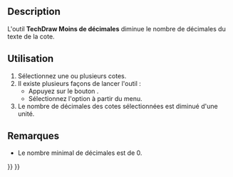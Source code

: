 <languages/>

{{Docnav/fr
|[[TechDraw_ExtensionIncreaseDecimal/fr|Plus de décimales]]
|[[TechDraw_CosmeticEraser/fr|Gomme]]
|[[TechDraw_Workbench/fr|Atelier TechDraw]]
|IconL=TechDraw_ExtensionIncreaseDecimal.svg
|IconR=TechDraw_CosmeticEraser.svg
|IconC=Workbench_TechDraw.svg
}}

{{GuiCommand/fr
|Name=TechDraw ExtensionDecreaseDecimal
|Name/fr=TechDraw Moins de décimales
|MenuLocation=TechDraw → Extensions : cotes → Moins de décimales
|Workbenches=[[TechDraw_Workbench/fr|TechDraw]]
|Shortcut=
|Version=0.20
|SeeAlso=[[TechDraw_ExtensionIncreaseDecimal/fr|TechDraw Plus de décimales]]
}}

==Description==

L'outil '''TechDraw Moins de décimales''' diminue le nombre de décimales du texte de la cote.

<span id="Usage"></span>
==Utilisation==

# Sélectionnez une ou plusieurs cotes.
# Il existe plusieurs façons de lancer l'outil :
#* Appuyez sur le bouton {{Button|[[Image:TechDraw_ExtensionDecreaseDecimal.svg|16px]] [[TechDraw_ExtensionDecreaseDecimal/fr|Moins de décimales]]}}.
#* Sélectionnez l'option {{MenuCommand|TechDraw → Extensions : cotes → [[Image:TechDraw_ExtensionDecreaseDecimal.svg|16px]] Moins de décimales}} à partir du menu.
# Le nombre de décimales des cotes sélectionnées est diminué d'une unité.

<span id="Notes"></span>
==Remarques==

* Le nombre minimal de décimales est de 0.


{{Docnav/fr
|[[TechDraw_ExtensionIncreaseDecimal/fr|Plus de décimales]]
|[[TechDraw_CosmeticEraser/fr|Gomme]]
|[[TechDraw_Workbench/fr|Atelier TechDraw]]
|IconL=TechDraw_ExtensionIncreaseDecimal.svg
|IconR=TechDraw_CosmeticEraser.svg
|IconC=Workbench_TechDraw.svg
}}

{{TechDraw_Tools_navi{{#translation:}}}}
{{Userdocnavi{{#translation:}}}}